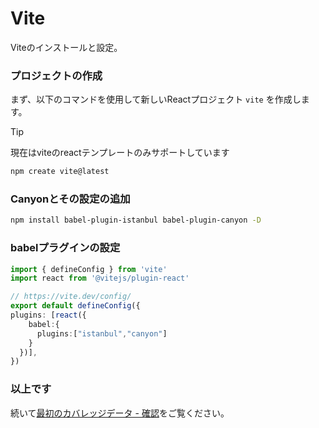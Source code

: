 # Vite


Viteのインストールと設定。

<Steps>

  ### プロジェクトの作成
  まず、以下のコマンドを使用して新しいReactプロジェクト `vite` を作成します。

  > [!TIP]
  >
  > 現在はviteのreactテンプレートのみサポートしています

  ```sh npm2yarn copy
  npm create vite@latest
  ```

  ### Canyonとその設定の追加

  ```sh npm2yarn copy
  npm install babel-plugin-istanbul babel-plugin-canyon -D
  ```

  ### babelプラグインの設定

  ``` ts filename="vite.config.ts" copy {7,8,9}
  import { defineConfig } from 'vite'
  import react from '@vitejs/plugin-react'

  // https://vite.dev/config/
  export default defineConfig({
  plugins: [react({
      babel:{
        plugins:["istanbul","canyon"]
      }
    })],
  })

  ```

  ### 以上です
  続いて[最初のカバレッジデータ - 確認](/docs/getting-started/first-coverage#%E6%A3%80%E6%9F%A5)をご覧ください。
</Steps>



